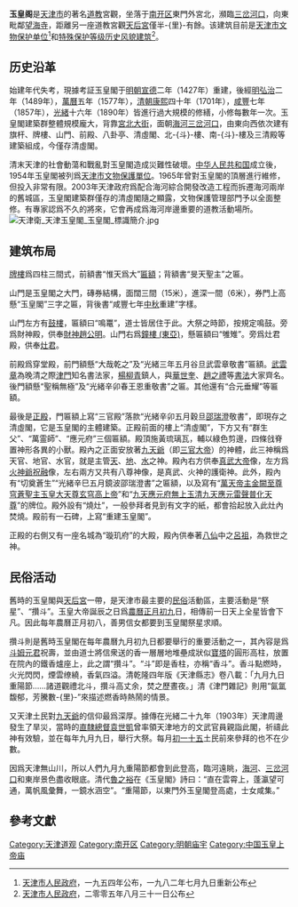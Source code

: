{{文物保护单位
| 级别 = 省级
| 省区市 = 天津市
| 名称 = 玉皇阁
| 图片 = [[File:Tientsin_nankai-yuhuangge-Chent-001.jpg|220px]]<br><small>圖為海河畔僅存的玉皇閣正殿-清虛閣</small>
| 编号 = 1-18
| 分类 = 古建筑及历史纪念建筑物
| 时代 = [[明|明]]-[[清|清]]
| 所在 = [[天津市|天津市]][[南开区|南开区]]
| 登录 = 1954年天津市人民政府公布<br />1982年7月9日重新公布
}}
'''玉皇阁'''是[[天津市|天津市]]的著名[[道教|道教]]宮觀，坐落于[[南开区|南开区]]東門外宮北，瀕臨[[三岔河口|三岔河口]]，向東毗鄰[[望海寺|望海寺]]，距離另一座道教宮觀[[天津天后宮|天后宮]]僅半-{里}-有餘。该建筑目前是[[天津市文物保护单位|天津市文物保护单位]]<ref>[[天津市人民政府|天津市人民政府]]，一九五四年公布，一九八二年七月九日重新公布</ref>和[[天津历史风貌建筑|特殊保护等级历史风貌建筑]]<ref>[[天津市人民政府|天津市人民政府]]，二零零五年八月三十一日公布</ref>。

== 历史沿革 ==
始建年代失考，現據考証玉皇閣于[[明朝|明朝]][[宣德|宣德]]二年（1427年）重建，後經[[明|明]][[弘治|弘治]]二年（1489年），[[萬曆|萬曆]]五年（1577年），[[清朝|清朝]][[康熙|康熙]]四十年（1701年），[[咸豐|咸豐]]七年（1857年），[[光緒|光緒]]十六年（1890年）皆進行過大規模的修繕，小修每數年一次。玉皇閣建築群整體規模龐大，背靠[[宮北大街|宮北大街]]，面朝[[海河|海河]][[三岔河口|三岔河口]]，由東向西依次建有旗杆、牌樓、山門、前殿、八卦亭、清虛閣、北-{斗}-樓、南-{斗}-樓及三清殿等建築組成，今僅存清虛閣。

清末天津的社會動蕩和戰亂對玉皇閣造成災難性破壞。[[中华人民共和国|中华人民共和国]]成立後，1954年玉皇閣被列爲[[天津市文物保護單位|天津市文物保護單位]]。1965年曾對玉皇閣的頂層進行維修，但投入非常有限。2003年天津政府爲配合海河綜合開發改造工程而拆遷海河兩岸的舊城區，玉皇閣建築群僅存的清虛閣隨之顯露，文物保護管理部門予以全面整修。有專家認爲不久的將來，它會再成爲海河岸邊重要的道教活動場所。{{來源請求}}
[[File:天津衛_天津玉皇閣_玉皇閣_標識簡介.jpg|thumb]]

== 建筑布局 ==
{{天津历史风貌建筑
| 省区市 = 天津市
| 名称 = 玉皇阁
| 图片 = [[File:玉皇阁.jpg|200px]]
| 编号 = 0310002
| 等级 = 特殊保护
| 时代 = 1427年
| 所在 = [[天津市|天津市]][[南开区|南开区]]
| 公布 = 2005年8月31日
}}

[[牌樓|牌樓]]爲四柱三間式，前額書“惟天爲大”[[匾額|匾額]]；背額書“旻天聖主”之匾。

山門是玉皇閣之大門，磚券結構，面闊三間（15米），進深一間（6米），券門上高懸“玉皇閣”三字之匾，背後書“咸豐七年[[中秋|中秋]]重建”字樣。

山門左方有[[鼓樓|鼓樓]]，匾額曰“鳴鼍”，道士皆居住于此。大祭之時節，按規定鳴鼓。旁爲財神殿，供奉[[財神|財神]][[趙公明|趙公明]]。山門右爲[[鐘樓|鐘樓 (東亞)]]，懸匾額曰“雊雉”。旁爲灶君殿，供奉[[灶君|灶君]]。

前殿爲穿堂殿，前門額懸“大哉乾之”及“光緒三年五月谷旦武雲章敬書”匾額。[[武雲章|武雲章]]為晚清之際[[津門|津門]]知名書法家，[[楊柳青|楊柳青]]鎮人，與[[華世奎|華世奎]]、[[趙之禮|趙之禮]]等[[書法|書法]]大家齊名。後門額懸“聖稱無極”及“光緒辛卯春王恩重敬書”之匾。其他還有“合元垂耀”等匾額。

最後是[[正殿|正殿]]，門匾額上寫“三官殿”落款“光緒辛卯五月穀旦[[邵瑞澄|邵瑞澄]]敬書”，即現存之清虛閣，它是玉皇閣的主體建築。正殿前面的樓上“清虛閣”，下方又有“群生父”、“萬霊師”、“應元府”三個匾額。殿頂施黃琉璃瓦，輔以綠色剪邊，四條戗脊置神形各異的小獸。殿內之正面安放著[[九天爺|九天爺]]（即[[三官大帝|三官大帝]]）的神體，此三神稱爲天官、地官、水官，就是主管[[天|天]]、[[地|地]]、[[水|水]]之神。殿內右方供奉[[真武大帝|真武大帝]]像，左方爲[[火神爺|火神爺]][[祝融|祝融]]像，左右兩方又共有八尊神像，是真武、火神的護衛神。此外，殿內有“切奠蒼生”“光緒辛巳五月鏡波邵瑞澄書”之匾額，以及寫有“[[玉皇上帝|萬天帝主金闕至尊穹蒼聖主玉皇大天尊玄穹高上帝]]”和“[[普化天尊|九天應元府無上玉清九天應元雷聲普化天尊]]”的牌位。殿外設有“燒灶”，一般參拜者見到有文字的紙，都會拾起放入此灶內焚燒。殿前有一石碑，上寫“重建玉皇閣”。

正殿的右側又有一座名城為“璇玑府”的大殿，殿內供奉著[[八仙|八仙]]中之[[呂祖|呂祖]]，為救世之神。

== 民俗活动 ==
舊時的玉皇閣與[[天后宮|天后宮]]一帶，是天津市最主要的[[民俗|民俗]]活動區，主要活動是“祭星”、“攢斗”。玉皇大帝誕辰之日爲[[農曆|農曆]][[正月初九|正月初九]]日，相傳前一日天上全星皆會下凡。因此每年農曆正月初八，善男信女都要到玉皇閣祭星求順。

攢斗則是舊時玉皇閣在每年農曆九月初九日都要舉行的重要活動之一，其內容是爲[[斗姆元君|斗姆元君]]祝壽，並由道士將信衆送的香一層層地堆壘成狀似[[塔|寶塔]]的圓形高柱，放置在院內的鐵香爐座上，此之謂“攢斗”。“斗”即是香柱，亦稱“香斗”。香斗點燃時，火光閃閃，煙雲缭繞，香氣四溢。清乾隆四年版《天津縣志》卷八載：「九月九日重陽節……諸道觀禮北斗，攢斗高丈余，焚之歷晝夜。」清《津門雜記》則用“氤氲馥郁，芳騰數-{里}-”來描述燃香時熱鬧的情景。

又天津土民對[[九天爺|九天爺]]的信仰最爲深厚。據傳在光緒二十九年（1903年）天津周邊發生了旱災，當時的[[直隸|直隸]][[總督|總督]][[袁世凱|袁世凱]]曾率領天津地方的文武官員親詣此閣，祈禱此神有效驗，並在每年九月九日，舉行大祭。每月[[初一十五|初一十五]]土民前來參拜的也不在少數。

因爲天津無山川，所以人們九月九重陽節都會到此登高，臨河遠眺，[[海河|海河]]、[[三岔河口|三岔河口]]和東岸景色盡收眼底。清代[[魯之裕|魯之裕]]在《玉皇閣》詩曰：“直在雲霄上，蓬瀛望可通，萬帆風彙舞，一鏡水涵空”。“重陽節，以東門外玉皇閣登高處，士女咸集。”

== 參考文獻 ==
<div class="references-small">
<references />
</div>

{{老天津卫}}
{{天津市文物保护单位}}
[[Category:天津道观|Category:天津道观]]
[[Category:南开区|Category:南开区]]
[[Category:明朝庙宇|Category:明朝庙宇]]
[[Category:中国玉皇上帝庙|Category:中国玉皇上帝庙]]